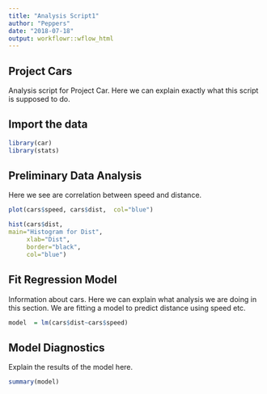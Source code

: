 ```yaml
---
title: "Analysis Script1"
author: "Peppers"
date: "2018-07-18"
output: workflowr::wflow_html
---
```

## Project Cars
Analysis script for Project Car. Here we can explain exactly what this script is supposed to do. 


## Import the data
```r
library(car)
library(stats)
```


## Preliminary Data Analysis
Here we see are correlation between speed and distance. 
```r
plot(cars$speed, cars$dist,  col="blue")
```


```r
hist(cars$dist,
main="Histogram for Dist", 
     xlab="Dist", 
     border="black", 
     col="blue")

```




## Fit Regression Model
Information about cars. Here we can explain what analysis we are doing in this section.
We are fitting a model to predict distance using speed etc.
```r
model  = lm(cars$dist~cars$speed)
```


## Model Diagnostics
Explain the results of the model here.
```r
summary(model)
```
